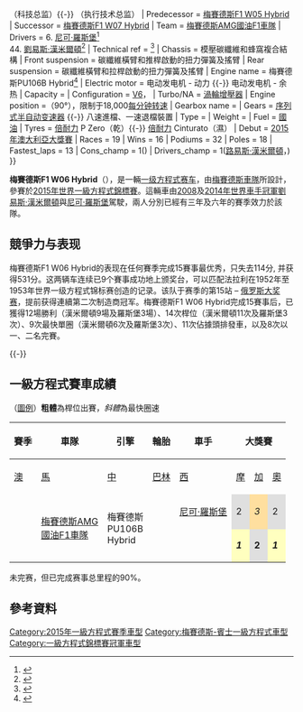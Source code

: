 {{Racing car
| Car_name = 梅賽德斯F1 W06 Hybrid
| Image = [[File:Nico_Rosberg_2015_Malaysia_FP3.jpg|frameless]]
| Caption = 梅賽德斯F1 W06 Hybrid，由[[尼可·羅斯堡|尼可·羅斯堡]]駕駛在[[2015年馬來西亞大獎賽|2015年馬來西亞大獎賽]].
| Category = [[一級方程式賽車|一級方程式賽車]]
| Constructor = [[梅賽德斯車隊|梅賽德斯]]
| Designer = {{le|阿爾多·科斯塔|Aldo Costa}}（工程總監）{{-}} {{le|杰夫·威利斯|Geoff Willis}}（科技总监）{{-}} {{le|帕迪·劳|Paddy Lowe}}（执行技术总监）
| Predecessor = [[梅賽德斯F1_W05_Hybrid|梅賽德斯F1 W05 Hybrid]]
| Successor = [[梅賽德斯F1_W07_Hybrid|梅賽德斯F1 W07 Hybrid]]
| Team = [[梅賽德斯車隊|梅賽德斯AMG國油F1車隊]]
| Drivers = 6. {{flagicon|DEU}} [[尼可·羅斯堡|尼可·羅斯堡]]<ref name="Nico">{{cite news|title=Mercedes GP Petronas and Nico Rosberg agree to contract extension|url=http://www.mercedes-amg-f1.com/en/#/s/news/1148/mercedes-gp-petronas-nico-rosberg-agree-contract-extension|work=[[Mercedes-Benz_in_Formula_One|Mercedes AMG Petronas F1 Team]]|date=2011-11-10|accessdate=2013-04-07|archive-date=2016-05-29|archive-url=https://web.archive.org/web/20160529203414/http://www.mercedes-amg-f1.com/en/#/s/news/1148/mercedes-gp-petronas-nico-rosberg-agree-contract-extension|dead-url=no}}</ref><br>44. {{flagicon|GBR}} [[劉易斯·漢米爾頓|劉易斯·漢米爾頓]]<ref name="LH 44">{{cite news|title=Lewis Hamilton to join Mercedes in $100m move from McLaren, signing a three-year deal|url=http://www.telegraph.co.uk/sport/motorsport/formulaone/lewishamilton/9572696/Lewis-Hamilton-to-join-Mercedes-in-100m-move-from-McLaren-signing-a-three-year-deal.html|first=Tom|last=Cary|work=[[The_Daily_Telegraph|The Daily Telegraph]]|publisher=[[Telegraph_Media_Group|Telegraph Media Group]]|date=2012-09-28|accessdate=2013-04-07|archive-date=2019-04-01|archive-url=https://web.archive.org/web/20190401083944/https://www.telegraph.co.uk/sport/motorsport/formulaone/lewishamilton/9572696/Lewis-Hamilton-to-join-Mercedes-in-100m-move-from-McLaren-signing-a-three-year-deal.html|dead-url=no}}</ref>
| Technical ref  = <ref>{{cite web|title=F1 W06 Hybrid Technical ref|url=http://www.mercedesamgf1.com/en/car/f1-w06-hybrid/|publisher=Mercedesamgf1.com|accessdate=17 March 2015|archive-url=https://web.archive.org/web/20150829075337/http://www.mercedesamgf1.com/en/car/f1-w06-hybrid/|archive-date=2015-08-29|dead-url=yes}}</ref>
| Chassis = 模壓碳纖維和蜂窩複合結構
| Front suspension = 碳纖維橫臂和推桿啟動的扭力彈簧及搖臂
| Rear suspension = 碳纖維橫臂和拉桿啟動的扭力彈簧及搖臂
| Engine name = 梅賽德斯PU106B Hybrid<ref>{{cite web|title=Mercedes provide early look at 2015 car|url=http://www.grandprix247.com/2015/01/29/mercedes-provide-early-look-at-2015-car/|publisher=Grand Prix 247|accessdate=29 January 2015|archive-date=2016-05-22|archive-url=https://www.webcitation.org/6hha2HVCF?url=http://www.grandprix247.com/2015/01/29/mercedes-provide-early-look-at-2015-car/|dead-url=no}}</ref>
| Electric motor = 电动发电机 - 动力 {{-}} 电动发电机 - 余热
| Capacity  = {{convert|1.6|L|cuin|0|abbr=off}}
| Configuration = [[V6引擎|V6]]，
| Turbo/NA = [[渦輪增壓器|渦輪增壓器]]
| Engine position =（90°），限制于18,000[[每分钟转速|每分钟转速]]
| Gearbox name =
| Gears = [[序列式半自动变速器|序列式半自动变速器]] {{-}} 八速進檔、一速退檔裝置
| Type = 
| Weight = {{Convert|702|kg|lb|0|abbr=on}} 
| Fuel = [[國油|國油]]
| Tyres = [[倍耐力|倍耐力]] P Zero（乾）{{-}} [[倍耐力|倍耐力]] Cinturato（濕）
| Debut = [[2015年澳大利亞大獎賽|2015年澳大利亞大獎賽]]
| Races = 19
| Wins = 16
| Podiums = 32
| Poles = 18
| Fastest_laps = 13
|  Cons_champ    = 1({{F1|2015}})
|  Drivers_champ = 1([[路易斯·漢米爾頓|路易斯·漢米爾頓]]，{{F1|2015}})
}}

'''梅賽德斯F1 W06 Hybrid'''（{{lang-en|Mercedes F1 W06 Hybrid}}），是一輛[[一級方程式賽車車輛|一级方程式赛车]]，由[[梅賽德斯車隊|梅賽德斯車隊]]所設計，參賽於[[2015年世界一級方程式錦標賽|2015年世界一級方程式錦標賽]]。這輛車由[[2008年世界一級方程式錦標賽|2008]]及[[2014年世界一級方程式錦標賽|2014年]][[F1世界車手冠軍列表|世界車手冠軍]][[劉易斯·漢米爾頓|劉易斯·漢米爾頓]]與[[尼可·羅斯堡|尼可·羅斯堡]]駕駛，兩人分別已經有三年及六年的賽季效力於該隊。

==競爭力与表现==
梅賽德斯F1 W06 Hybrid的表现在任何賽季完成15賽事最优秀，只失去114分, 并获得531分。这两辆车连续已9个賽事成功地上颁奖台，可以匹配法拉利在1952年至1953年世界一级方程式锦标赛创造的记录。该队于赛季的第15站 – [[2015年俄羅斯大獎賽|俄罗斯大奖赛]]，提前获得連續第二次制造商冠军。梅賽德斯F1 W06 Hybrid完成15賽事后，已獲得12場勝利（漢米爾頓9場及羅斯堡3場）、14次桿位（漢米爾頓11次及羅斯堡3次）、9次最快單圈（漢米爾頓6次及羅斯堡3次）、11次佔據頭排發車，以及8次以一、二名完賽。

{{-}}
== 一級方程式賽車成績 ==
（[[:Template:F1_driver_results_legend|圖例]]）'''粗體'''為桿位出賽，''斜體''為最快圈速
{| class="wikitable" style="text-align:center; font-size:90%"
|-
! rowspan="2" | 賽季
! rowspan="2" | 車隊
! rowspan="2" | 引擎
! rowspan="2" | 輪胎
! rowspan="2" | 車手
! colspan="19" | 大獎賽
! rowspan="2" | 積分
! rowspan="2" | {{Tooltip|排名|世界車隊冠軍排名}}
|-
! [[2015年澳大利亞大獎賽|澳]]
! [[2015年馬來西亞大獎賽|馬]]
! [[2015年中國大獎賽|中]]
! [[2015年巴林大獎賽|巴林]]
! [[2015年西班牙大獎賽|西]]
! [[2015年摩納哥大獎賽|摩]]
! [[2015年加拿大大獎賽|加]]
! [[2015年奧地利大獎賽|奧]]
! [[2015年英國大獎賽|英]]
! [[2015年匈牙利大獎賽|匈]]
! [[2015年比利時大獎賽|比]]
! [[2015年義大利大獎賽|-{zh-hans:意;zh-hk:意;zh-tw:義;}-]]
! [[2015年新加坡大獎賽|新]]
! [[2015年日本大獎賽|日]]
! [[2015年俄羅斯大獎賽|俄]]
! [[2015年美國大獎賽|美]]
! [[2015年墨西哥大獎賽|墨]]
! [[2015年巴西大獎賽|巴西]]
! [[2015年阿布達比大獎賽|阿]]
|-
! rowspan=2 | {{F1|2015}}
| rowspan=2 | [[梅賽德斯車隊|梅賽德斯AMG<br/>國油F1車隊]]
| rowspan=2 | 梅賽德斯<br/>PU106B<br/>Hybrid
| rowspan=2 | {{Pirelli}}
| align="center" | [[尼可·羅斯堡|尼可·羅斯堡]]
|style="background-color:#DFDFDF"| 2
|style="background-color:#ffdf9f"| ''3''
|style="background-color:#DFDFDF"| 2
|style="background-color:#ffdf9f"| 3
|style="background-color:#ffffbf"| '''1'''
|style="background-color:#ffffbf"| 1
|style="background-color:#dfdfdf"| 2
|style="background-color:#ffffbf"| ''1''
|style="background-color:#DFDFDF"| 2
|style="background-color:#DFFFDF"| 8
|style="background-color:#dfdfdf"| ''2''
|style="background-color:#CFCFFF"| 17{{sup|†}}
|style="background-color:#DFFFDF"| 4
|style="background-color:#DFDFDF"| '''2'''
|style="background-color:#efcfff"| '''Ret'''
|style="background-color:#DFDFDF"| '''2'''
|style="background-color:#ffffbf"| '''''1'''''
|style="background-color:#ffffbf"| '''1'''
|style="background-color:#ffffbf"| '''1'''
|rowspan="2" style="background-color:#ffffbf"| '''617'''
|rowspan="2" style="background-color:#ffffbf"| '''1'''
|-
| align="center" | {{nowrap|[[劉易斯·漢米爾頓|劉易斯·漢米爾頓]]}}
|style="background-color:#ffffbf"| '''''1'''''
|style="background-color:#DFDFDF"| '''2'''
|style="background-color:#ffffbf"| '''''1'''''
|style="background-color:#ffffbf"| '''1'''
|style="background-color:#DFDFDF"| ''2''
|style="background-color:#ffdf9f"| '''3'''
|style="background-color:#ffffbf"| '''1'''
|style="background-color:#dfdfdf"| '''2'''
|style="background-color:#ffffbf"| '''''1'''''
|style="background-color:#DFFFDF"| '''6'''
|style="background-color:#ffffbf"| '''1'''
|style="background-color:#ffffbf"| '''''1'''''
|style="background-color:#EFCFFF"| Ret
|style="background-color:#ffffbf"| ''1''
|style="background-color:#ffffbf"| 1
|style="background-color:#ffffbf"| 1
|style="background-color:#dfdfdf"| 2
|style="background-color:#DFDFDF"| ''2''
|style="background-color:#DFDFDF"| ''2''
|}

{{sup|†}} 未完赛，但已完成赛事总里程的90%。

== 參考資料 ==
{{REFLIST}}
{{梅赛德斯车队}}
[[Category:2015年一級方程式賽季車型|Category:2015年一級方程式賽季車型]]
[[Category:梅賽德斯-賓士一級方程式車型|Category:梅賽德斯-賓士一級方程式車型]]
[[Category:一級方程式錦標賽冠軍車型|Category:一級方程式錦標賽冠軍車型]]